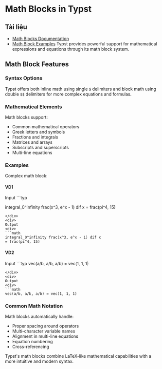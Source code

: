 # Math Blocks in Typst

## Tài liệu

- [Math Blocks Documentation](https://typst.app/docs/reference/math/)
- [Math Block Examples](https://sitandr.github.io/typst-examples-book/book/basics/math/vec.html)
Typst provides powerful support for mathematical expressions and equations through its math block system.

## Math Block Features

### Syntax Options
Typst offers both inline math using single `$` delimiters and block math using double `$$` delimiters for more complex equations and formulas.

### Mathematical Elements
Math blocks support:
- Common mathematical operators
- Greek letters and symbols
- Fractions and integrals
- Matrices and arrays
- Subscripts and superscripts
- Multi-line equations

### Examples

Complex math block:

#### VD1
<div className='dual_layout'>

<div>
Input
```typ

integral_0^infinity frac(x^3, e^x - 1) dif x
= frac(pi^4, 15)

```
</div>
<div>
Output
<div>
```math
integral_0^infinity frac(x^3, e^x - 1) dif x
= frac(pi^4, 15)
```
</div>
</div>
</div>

#### VD2

<div className='dual_layout'>

<div>
Input
```typ
vec(a/b, a/b, a/b) = vec(1, 1, 1)

```
</div>
<div>
Output
<div>
```math
vec(a/b, a/b, a/b) = vec(1, 1, 1)

```
</div>
</div>
</div>


### Common Math Notation
Math blocks automatically handle:
- Proper spacing around operators
- Multi-character variable names
- Alignment in multi-line equations
- Equation numbering
- Cross-referencing

Typst's math blocks combine LaTeX-like mathematical capabilities with a more intuitive and modern syntax.
